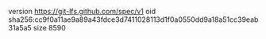 version https://git-lfs.github.com/spec/v1
oid sha256:cc9f0a11ae9a89a43fdce3d7411028113d1f0a0550dd9a18a51cc39eab31a5a5
size 8590

